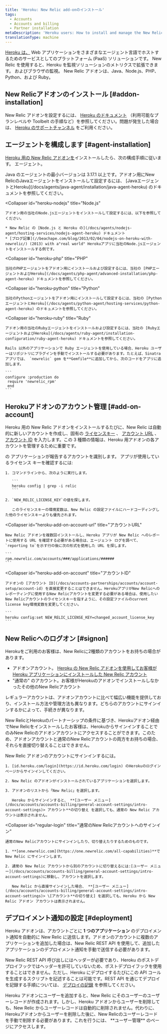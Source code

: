 ```yaml
---
title: 'Heroku: New Relic add-onのインストール'
tags:
  - Accounts
  - Accounts and billing
  - Partner installation
metaDescription: 'Heroku users: How to install and manage the New Relic agent as an add-on account.'
translationType: machine
---
```


[Heroku は、](https://devcenter.heroku.com/articles/newrelic) Web アプリケーションをさまざまなエージェント言語でホストするためのサービスとしてのプラットフォーム (PaaS) ソリューションです。 New Relic を使用すると、Heroku を監視ソリューションのメトリクスで拡張できます。 <InlinePopover type="apm"/>およびブラウザの監視。 New Relic アドオンは、Java、Node.js、PHP、Python、および Ruby。

## New Relicアドオンのインストール [#addon-installation]

New Relic アドオンを設定するには、 [Heroku のドキュメント](https://devcenter.heroku.com/articles/newrelic) （利用可能なプランレベルや Toolbelt の手順など）を参照してください。問題が発生した場合は、 [Heroku のサポートチャンネル](https://devcenter.heroku.com/articles/support-channels) をご利用ください。

## エージェントを構成します [#agent-installation]

[Heroku 用の New Relic アドオンを](https://devcenter.heroku.com/articles/newrelic)インストールしたら、次の構成手順に従います。 <InlinePopover type="apm"/>エージェント。

<CollapserGroup>
  <Collapser
    id="heroku-java"
    title="Java"
  >
    Java のエージェントの最小バージョンは 3.17.1 以上です。アドオン用にNew RelicのJavaエージェントをインストールして設定するには、 [JavaエージェントとHeroku](/docs/agents/java-agent/installation/java-agent-heroku) のドキュメントを参照してください。
  </Collapser>

  <Collapser
    id="heroku-nodejs"
    title="Node.js"
  >
    アドオン用の当社のNode.jsエージェントをインストールして設定するには、以下を参照してください。

    * New Relic の [Node.js と Heroku の](/docs/agents/nodejs-agent/hosting-services/nodejs-agent-heroku) ドキュメント
    * [ブログ記事](//beachape.com/blog/2013/02/04/nodejs-on-heroku-with-newrelic/) (2013) with a"real world" Herokuアプリに当社のNode.jsエージェントをインストールする例です。
  </Collapser>

  <Collapser
    id="heroku-php"
    title="PHP"
  >
    当社のPHPエージェントをアドオン用にインストールおよび設定するには、当社の [PHPエージェントおよびHeroku](/docs/agents/php-agent/advanced-installation/php-agent-heroku) ドキュメントを参照してください。
  </Collapser>

  <Collapser
    id="heroku-python"
    title="Python"
  >
    当社のPythonエージェントをアドオン用にインストールして設定するには、当社の [PythonエージェントとHeroku](/docs/agents/python-agent/hosting-services/python-agent-heroku) のドキュメントを参照してください。
  </Collapser>

  <Collapser
    id="heroku-ruby"
    title="Ruby"
  >
    アドオン用の当社のRubyエージェントをインストールおよび設定するには、当社の [RubyエージェントおよびHeroku](/docs/agents/ruby-agent/installation-configuration/ruby-agent-heroku) ドキュメントを参照してください。

    Rails 以外のアプリケーションで Ruby エージェントを使用している場合、Heroku ユーザーはリポジトリにプラグインを手動でインストールする必要があります。たとえば、Sinatra アプリでは、 `newrelic` gem を**Gemfile**に追加してから、次のコードをアプリに追加します。

    ```
    configure :production do
     require 'newrelic_rpm'
     end
    ```
  </Collapser>
</CollapserGroup>

## Herokuアドオンのアカウント管理 [#add-on-account]

Heroku 用の New Relic アドオンをインストールするたびに、New Relic は自動的に新しいアカウントを作成し、固有の [ライセンスキー](#heroku-add-on-license-key) 、 [アカウント URL](#heroku-add-on-account-url) 、 [アカウント ID](#heroku-add-on-account) を入力します。この 3 種類の情報は、Heroku 用アドオンの各アカウントを管理するために重要です。

<CollapserGroup>
  <Collapser
    id="heroku-add-on-license-key"
    title="ライセンスキー"
  >
    の <InlinePopover type="licenseKey"/>アプリケーションが報告するアカウントを識別します。 アプリが使用しているライセンス キーを確認するには:

    1. コマンドラインから、次のように実行します。

       ```
       heroku config | grep -i relic
       ```

    2. `NEW_RELIC_LICENSE_KEY`の値を探します。

       このライセンスキーの環境変数は、New Relic の設定ファイルにハードコーディングした他のライセンスキーよりも優先されます。
  </Collapser>

  <Collapser
    id="heroku-add-on-account-url"
    title="アカウントURL"
  >
    New Relic アドオンを複数回インストールし、Heroku アプリが New Relic へのレポートに使用する URL を確認する必要がある場合は、エージェント ログを調べて、 `reporting to`を示す行の後に次の形式を使用した URL を探します。

    ```
    rpm.newrelic.com/accounts/###/applications/######
    ```
  </Collapser>

  <Collapser
    id="heroku-add-on-account"
    title="アカウントID"
  >
    アドオンの [アカウント ID](/docs/accounts-partnerships/accounts/account-setup/account-id) を直接変更することはできません。HerokuアプリがNew Relicへのレポーティングに使用するNew Relicアカウントを変更する必要がある場合は、使用したいNew Relicアカウントのライセンスキーを指すように、その設定ファイルのcurrent license key環境変数を変更してください。

    ```
    heroku config:set NEW_RELIC_LICENSE_KEY=changed_account_license_key
    ```
  </Collapser>
</CollapserGroup>

## New Relicへのログオン [#signon]

Herokuをご利用のお客様は、New Relicに2種類のアカウントをお持ちの場合があります。

* アドオンアカウント。 [Heroku の New Relic アドオンを使用してお客様が Heroku アプリケーションにインストールした New Relic アカウント](https://addons.heroku.com/newrelic)
* "通常の" のアカウント。お客様がHerokuのアドオンでインストールしなかったその他のNew Relicアカウント

レギュラーアカウントは、アドオンアカウントに比べて幅広い機能を提供しており、インストール方法や管理方法も異なります。どちらのアカウントにサインインするかによって、手続きが異なります。

New RelicとHerokuのパートナーシップの条件に基づき、Herokuアドオン経由でNew Relicをインストールしたお客様は、HerokuからサインインすることでのみNew Relicのアドオンアカウントにアクセスすることができます。このため、アドオンアカウントと通常のNew Relicアカウントの両方をお持ちの場合、それらを直接切り替えることはできません。

<CollapserGroup>
  <Collapser
    id="heroku-add-on-login"
    title="HerokuからNew Relicアドオンのアカウントにサインインします。"
  >
    New Relic アドオンのアカウントにサインインするには。

    1. [id.heroku.com/login](https://id.heroku.com/login) のHerokuのログインページからサインインしてください。

    2. New Relic のアドオンがインストールされているアプリケーションを選択します。

    3. アドオンのリストから「New Relic」を選択します。

       Heroku からサインインすると、 **[ユーザー メニュー](/docs/accounts/accounts-billing/general-account-settings/intro-account-settings)> アカウント**の切り替え を選択しても、通常の New Relic アカウントは表示されません。
  </Collapser>

  <Collapser
    id="regular-login"
    title="通常のNew Relicアカウントへのサインイン"
  >
    通常のNew Relicアカウントにサインインしたり、切り替えたりするためのものです。

    1. **[one.newrelic.com](https://one.newrelic.com/all-capabilities)**で New Relic にサインインします。

    2. 通常の New Relic アカウントから別のアカウントに切り替えるには:[ユーザー メニュー](/docs/accounts/accounts-billing/general-account-settings/intro-account-settings)に移動し、アカウントを選択します。

       New Relic から直接サインインした場合、 **[ユーザー メニュー](/docs/accounts/accounts-billing/general-account-settings/intro-account-settings)> \[アカウント**の切り替え] を選択しても、Heroku から New Relic アドオン アカウントは表示されません。
  </Collapser>
</CollapserGroup>

## デプロイメント通知の設定 [#deployment]

Heroku アドオンは、アカウントごとに **1 つのアプリケーション** のデプロイメント通知を自動的に New Relic に送信します。アドオンのアカウントに複数のアプリケーションを追加した場合は、New Relic REST API を使用して、追加したアプリケーションのデプロイメント通知を手動で送信する必要があります。

New Relic REST API 呼び出しにはヘッダーが必要であり、Heroku のポストデプロイフックではヘッダーを許可していないため、ポストデプロイフックを使用することはできません。ただし、Heroku にデプロイするたびにこの API コールを生成するスクリプトを記述することは可能です。REST API を通じてデプロイを記録する手順については、 [デプロイの記録](/docs/apm/new-relic-apm/maintenance/recording-deployments#api) を参照してください。

<Callout variant="important">
  Heroku アドオンにユーザーを追加すると、New Relic にそのユーザーのユーザーレコードが作成されます。しかし、Heroku アドオンからユーザーを削除しても、New Relic からユーザーレコードは自動的に削除されません。代わりに、Herokuアドオンからユーザーを削除した後に、New Relicのユーザーレコードを手動で削除する必要があります。これを行うには、 **ユーザー管理** のページにアクセスします。
</Callout>